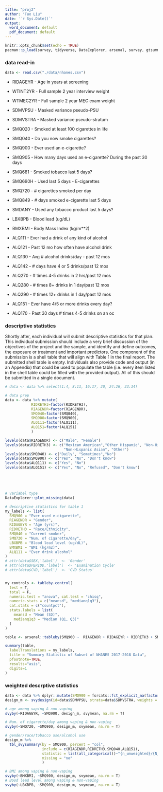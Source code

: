 ```yaml
---
title: "proj2"
author: "Tuo Liu"
date: '`r Sys.Date()`'
output:
  word_document: default
  pdf_document: default
---
```


```r
knitr::opts_chunk$set(echo = TRUE)
pacman::p_load(survey, tidyverse, DataExplorer, arsenal, survey, gtsummary)
```


### data read-in

```r
data <- read.csv("./data/nhanes.csv")
```
- RIDAGEYR - Age in years at screening
- WTINT2YR - Full sample 2 year interview weight
- WTMEC2YR - Full sample 2 year MEC exam weight
- SDMVPSU - Masked variance pseudo-PSU
- SDMVSTRA - Masked variance pseudo-stratum


- SMQ020 - Smoked at least 100 cigarettes in life
- SMQ040 - Do you now smoke cigarettes?
- SMQ900 - Ever used an e-cigarette?
- SMQ905 - How many days used an e-cigarette? During the past 30 days
- SMQ681 - Smoked tobacco last 5 days?
- SMQ690H - Used last 5 days - E-cigarettes
- SMQ720 - # cigarettes smoked per day
- SMQ849 - # days smoked e-cigarette last 5 days
- SMDANY - Used any tobacco product last 5 days?

- LBXBPB - Blood lead (ug/dL)
- BMXBMI - Body Mass Index (kg/m**2)

- ALQ111 - Ever had a drink of any kind of alcohol
- ALQ121 - Past 12 mo how often have alcohol drink
- ALQ130 - Avg # alcohol drinks/day - past 12 mos
- ALQ142 - # days have 4 or 5 drinks/past 12 mos
- ALQ270 - # times 4-5 drinks in 2 hrs/past 12 mos
- ALQ280 - # times 8+ drinks in 1 day/past 12 mos
- ALQ290 - # times 12+ drinks in 1 day/past 12 mos
- ALQ151 - Ever have 4/5 or more drinks every day?
- ALQ170 - Past 30 days # times 4-5 drinks on an oc

### descriptive statistics

Shortly after, each individual will submit descriptive statistics for that plan.
This individual submission should include a very brief discussion of the objectives
of the project and the sample, and identify and define outcomes, the exposure or
treatment and important predictors. One component of the submission is a shell
table that will align with Table 1 in the final report. The submitted shell table is
empty. Individuals also provide code and output (in an Appendix) that could be
used to populate the table (i.e. every item listed in the shell table could be filled
with the provided output). All of this should be submitted in a single document.

```r
# data <- data %>% select(1:4, 8:11, 16:17, 20, 24:26, 33:34) 

# data prep
data <- data %>% mutate(
            RIDRETH3=factor(RIDRETH3),
            RIAGENDR=factor(RIAGENDR),
            SMQ040=factor(SMQ040),
            SMQ900=factor(SMQ900),
            ALQ111=factor(ALQ111),
            ALQ151=factor(ALQ151)
            )

levels(data$RIAGENDR) <- c("Male", "Female")
levels(data$RIDRETH3) <- c("Mexican American","Other Hispanic", "Non-Hispanic White", "Non-Hispanic Black",
                           "Non-Hispanic Asian", "Other")
levels(data$SMQ040) <- c("Daily", "Sometimes","No")
levels(data$SMQ900) <- c("Yes", "No", "Don't know")
levels(data$ALQ111) <- c("Yes", "No")
levels(data$ALQ151) <- c("Yes", "No", "Refused", "Don't know")





# variabel type
DataExplorer::plot_missing(data)

# descriptive statistics for table 1
my_labels <- list(
  SMQ900 = "Ever used e-cigarette",
  RIAGENDR = "Gender",
  RIDAGEYR = "Age (yrs)",
  RIDRETH3 = "Race/Ethnicity",
  SMQ040 = "Current smoker",
  SMQ720 = "Num. of cigarette/day",
  LBXBPB = "Blood lead level (ug/dL)",
  BMXBMI = "BMI (kg/m2)",
  ALQ111 = "Ever drink alcohol"
)
# attr(data$SEX,'label')  <- 'Gender'
# attr(data$PERIOD,'label')  <- 'Examination Cycle'
# attr(data$CVD,'label')  <- 'CVD Status'


my_controls <- tableby.control(
  test = T,
  total = F,
  numeric.test = "anova", cat.test = "chisq",
  numeric.stats = c("meansd", "medianq1q3"),
  cat.stats = c("countpct"),
  stats.labels = list(
    meansd = "Mean (SD)",
    medianq1q3 = "Median (Q1, Q3)"
  )
)

table <- arsenal::tableby(SMQ900 ~  RIAGENDR + RIDAGEYR + RIDRETH3 + SMQ040 + SMQ720 + LBXBPB + BMXBMI + ALQ111, data = data, control = my_controls)

summary(table,
  labelTranslations = my_labels,
  title = "Summary Statistic of Subset of NHANES 2017-2018 Data", 
  pfootnote=TRUE,
  results="asis",
  digits=1
)
```
### weighted descrptive statistics
```r
data <- data %>% dplyr::mutate(SMQ900 = forcats::fct_explicit_na(factor(SMQ900)))
design_m <- svydesign(id=data$SDMVPSU, strata=data$SDMVSTRA, weights = data$WTMEC2YR, data=data, nest=T)

# age among vaping & non-vaping
svyby(~RIDAGEYR, ~SMQ900, design_m, svymean, na.rm = T)

# Num. of cigarette/day among vaping & non-vaping
svyby(~SMQ720, ~SMQ900, design_m, svymean, na.rm = T)

# gender/race/tobacco use/alcohol use
design_m %>%
  tbl_svysummary(by = SMQ900, percent = "col", 
                 include = c(RIAGENDR,RIDRETH3,SMQ040,ALQ151),
                 statistic = list(all_categorical()~"{n_unweighted}/{N_unweighted} ({p_unweighted}%)"),
                 missing = "no"
                 )
```
```r
# BMI among vaping & non-vaping
svyby(~BMXBMI, ~SMQ900, design_m, svymean, na.rm = T)
# Bood lead level among vaping & non-vaping
svyby(~LBXBPB, ~SMQ900, design_m, svymean, na.rm = T)

```

